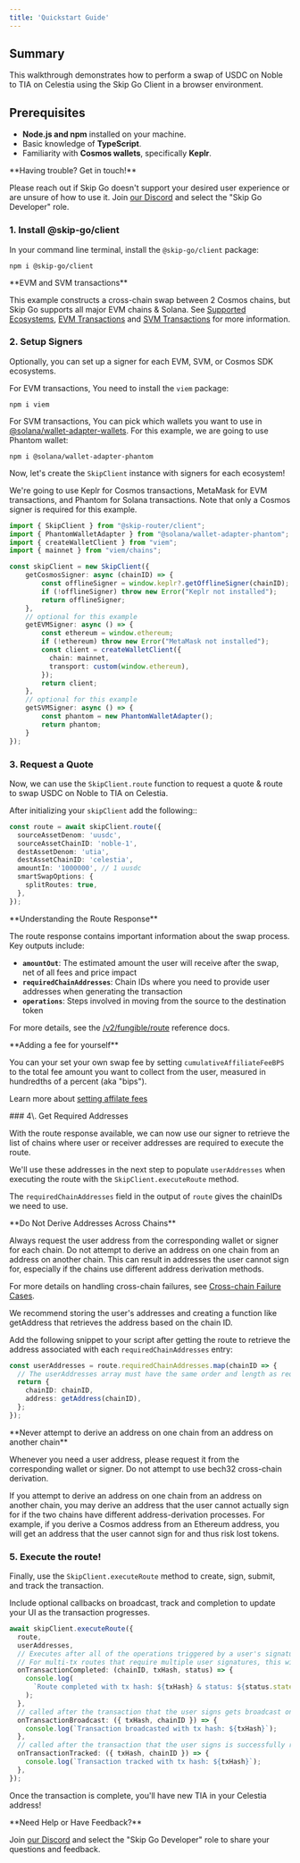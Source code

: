 ```yaml
---
title: 'Quickstart Guide'
---
```


## Summary

This walkthrough demonstrates how to perform a swap of USDC on Noble to TIA on Celestia using the Skip Go Client in a browser environment.

## Prerequisites

- **Node.js and npm** installed on your machine.
- Basic knowledge of **TypeScript**.
- Familiarity with **Cosmos wallets**, specifically **Keplr**.

 <Note>
 **Having trouble? Get in touch!**

Please reach out if Skip Go doesn't support your desired user experience or are unsure of how to use it.
Join [our Discord](https://skip.build/discord) and select the "Skip Go Developer" role.

</Note>

### 1\. Install @skip-go/client

In your command line terminal, install the `@skip-go/client` package:

```Shell shell
npm i @skip-go/client
```

<Info>
 **EVM and SVM transactions**

This example constructs a cross-chain swap between 2 Cosmos chains, but Skip Go supports all major EVM chains & Solana. See [Supported Ecosystems](./supported-ecosystems-and-bridges), [EVM Transactions](../advanced-transfer/evm-transactions) and [SVM Transactions](../advanced-transfer/svm-transaction-details) for more information.

</Info>

### 2\. Setup Signers

Optionally, you can set up a signer for each EVM, SVM, or Cosmos SDK ecosystems.

For EVM transactions, You need to install the `viem` package:

```Shell shell
npm i viem
```

For SVM transactions, You can pick which wallets you want to use in [@solana/wallet-adapter-wallets](https://github.com/anza-xyz/wallet-adapter/blob/master/PACKAGES.md#wallets).
For this example, we are going to use Phantom wallet:

```Shell shell
npm i @solana/wallet-adapter-phantom
```

Now, let's create the `SkipClient` instance with signers for each ecosystem!

We're going to use Keplr for Cosmos transactions, MetaMask for EVM transactions, and Phantom for Solana transactions. 
Note that only a Cosmos signer is required for this example.

```ts
import { SkipClient } from "@skip-router/client";
import { PhantomWalletAdapter } from "@solana/wallet-adapter-phantom";
import { createWalletClient } from "viem";
import { mainnet } from "viem/chains";

const skipClient = new SkipClient({
    getCosmosSigner: async (chainID) => {
        const offlineSigner = window.keplr?.getOfflineSigner(chainID);
        if (!offlineSigner) throw new Error("Keplr not installed");
        return offlineSigner;
    },
    // optional for this example
    getEVMSigner: async () => {
        const ethereum = window.ethereum;
        if (!ethereum) throw new Error("MetaMask not installed");
        const client = createWalletClient({
          chain: mainnet,
          transport: custom(window.ethereum),
        });
        return client;
    },
    // optional for this example
    getSVMSigner: async () => {
        const phantom = new PhantomWalletAdapter();
        return phantom;
    }
});
```

### 3\. Request a Quote

Now, we can use the `SkipClient.route` function to request a quote & route to swap USDC on Noble to TIA on Celestia.

After initializing your `skipClient` add the following::

```ts
const route = await skipClient.route({
  sourceAssetDenom: 'uusdc',
  sourceAssetChainID: 'noble-1',
  destAssetDenom: 'utia',
  destAssetChainID: 'celestia',
  amountIn: '1000000', // 1 uusdc
  smartSwapOptions: {
    splitRoutes: true,
  },
});

```

<Info>
 **Understanding the Route Response**

The route response contains important information about the swap process. Key outputs include:

- **`amountOut`**: The estimated amount the user will receive after the swap, net of all fees and price impact
- **`requiredChainAddresses`**: Chain IDs where you need to provide user addresses when generating the transaction
- **`operations`**: Steps involved in moving from the source to the destination token

For more details, see the [/v2/fungible/route](/api-reference/getroutev2) reference docs.

</Info>

 <Note>
**Adding a fee for yourself**

You can your set your own swap fee by setting `cumulativeAffiliateFeeBPS` to the total fee amount you want to collect from the user, measured in hundredths of a percent (aka "bips").

Learn more about [setting affilate fees](/affiliate-fees)

</Note>
### 4\. Get Required Addresses

With the route response available, we can now use our signer to retrieve the list of chains where user or receiver addresses are required to execute the route.

We'll use these addresses in the next step to populate `userAddresses` when executing the route with the `SkipClient.executeRoute` method.

The `requiredChainAddresses` field in the output of `route` gives the chainIDs we need to use.

<Warning>
**Do Not Derive Addresses Across Chains**

Always request the user address from the corresponding wallet or signer for each chain. Do not attempt to derive an address on one chain from an address on another chain. This can result in addresses the user cannot sign for, especially if the chains use different address derivation methods.

For more details on handling cross-chain failures, see [Cross-chain Failure Cases](../advanced-transfer/handling-cross-chain-failure-cases).
</Warning>


We recommend storing the user's addresses and creating a function like getAddress that retrieves the address based on the chain ID.

Add the following snippet to your script after getting the route to retrieve the address associated with each `requiredChainAddresses` entry:

```ts
const userAddresses = route.requiredChainAddresses.map(chainID => {
  // The userAddresses array must have the same order and length as requiredChainAddresses
  return {
    chainID: chainID,
    address: getAddress(chainID),
  };
});

```

<Warning>
 **Never attempt to derive an address on one chain from an address on another chain**

Whenever you need a user address, please request it from the corresponding wallet or signer. Do not attempt to use bech32 cross-chain derivation.

If you attempt to derive an address on one chain from an address on another chain, you may derive an address that the user cannot actually sign for if the two chains have different address-derivation processes. For example, if you derive a Cosmos address from an Ethereum address, you will get an address that the user cannot sign for and thus risk lost tokens.

</Warning>

### 5\. Execute the route!

Finally, use the `SkipClient.executeRoute` method to create, sign, submit, and track the transaction.

Include optional callbacks on broadcast, track and completion to update your UI as the transaction progresses.

```ts
await skipClient.executeRoute({
  route,
  userAddresses,
  // Executes after all of the operations triggered by a user's signature complete.
  // For multi-tx routes that require multiple user signatures, this will be called once for each tx in sequence
  onTransactionCompleted: (chainID, txHash, status) => {
    console.log(
      `Route completed with tx hash: ${txHash} & status: ${status.state}`
    );
  },
  // called after the transaction that the user signs gets broadcast on chain
  onTransactionBroadcast: ({ txHash, chainID }) => {
    console.log(`Transaction broadcasted with tx hash: ${txHash}`);
  },
  // called after the transaction that the user signs is successfully registered for tracking
  onTransactionTracked: ({ txHash, chainID }) => {
    console.log(`Transaction tracked with tx hash: ${txHash}`);
  },
});
```

Once the transaction is complete, you'll have new TIA in your Celestia address!

 <Check>
**Need Help or Have Feedback?**

Join [our Discord](https://skip.build/discord) and select the "Skip Go Developer" role to share your questions and feedback.

 </Check>
